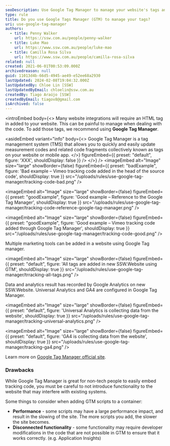 ```yaml
---
seoDescription: Use Google Tag Manager to manage your website's tags and tracking codes efficiently, without writing complex code.
type: rule
title: Do you use Google Tags Manager (GTM) to manage your tags?
uri: use-google-tag-manager
authors:
  - title: Penny Walker
    url: https://ssw.com.au/people/penny-walker
  - title: Luke Mao
    url: https://www.ssw.com.au/people/luke-mao
  - title: Camilla Rosa Silva
    url: https://www.ssw.com.au/people/camilla-rosa-silva
related: null
created: 2021-06-01T00:53:09.000Z
archivedreason: null
guid: 11013d4b-66d5-4945-ae49-e52ee68a2930
lastUpdated: 2024-02-08T19:04:32.000Z
lastUpdatedBy: Chloe Lin [SSW]
lastUpdatedByEmail: chloelin@ssw.com.au
createdBy: Tiago Araújo [SSW]
createdByEmail: tiagov8@gmail.com
isArchived: false
---
```


<introEmbed
  body={<>
Many website integrations will require an HTML tag in added to your website. This can be painful to manage when dealing with the code. To add those tags, we recommend using **Google Tag Manager**.

<asideEmbed
  variant="info"
  body={<>
    Google Tag Manager is a tag management system (TMS) that allows you to quickly and easily update measurement codes and related code fragments collectively known as tags on your website or mobile app.
  </>}
  figureEmbed={{
    preset: "default",
    figure: 'XXX',
    shouldDisplay: false
  }}
/>
  </>}
/>
<imageEmbed
  alt="Image"
  size="large"
  showBorder={false}
  figureEmbed={{
    preset: "badExample",
    figure: 'Bad example – Vimeo tracking code added in the head of the source code',
    shouldDisplay: true
  }}
  src="/uploads/rules/use-google-tag-manager/tracking-code-bad.png"
/>

<imageEmbed
  alt="Image"
  size="large"
  showBorder={false}
  figureEmbed={{
    preset: "goodExample",
    figure: 'Good example – Reference to the Google Tag Manager',
    shouldDisplay: true
  }}
  src="/uploads/rules/use-google-tag-manager/tracking-code-reference-google-tag-manager.png"
/>

<imageEmbed
  alt="Image"
  size="large"
  showBorder={false}
  figureEmbed={{
    preset: "goodExample",
    figure: 'Good example – Vimeo tracking code added through Google Tag Manager',
    shouldDisplay: true
  }}
  src="/uploads/rules/use-google-tag-manager/tracking-code-good.png"
/>

Multiple marketing tools can be added in a website using Google Tag manager.


<imageEmbed
  alt="Image"
  size="large"
  showBorder={false}
  figureEmbed={{
    preset: "default",
    figure: 'All tags are added in new SSW.Website using GTM',
    shouldDisplay: true
  }}
  src="/uploads/rules/use-google-tag-manager/trracking-all-tags.png"
/>

Data and analytics result has recorded by Google Analytics on new SSW.Website. Universal Analytics and GA4 are configured in Google Tag Manager.


<imageEmbed
  alt="Image"
  size="large"
  showBorder={false}
  figureEmbed={{
    preset: "default",
    figure: 'Universal Analytics is collecting data from the website',
    shouldDisplay: true
  }}
  src="/uploads/rules/use-google-tag-manager/tracking-universal-analytics.png"
/>


<imageEmbed
  alt="Image"
  size="large"
  showBorder={false}
  figureEmbed={{
    preset: "default",
    figure: 'GA4 is collecting data from the website',
    shouldDisplay: true
  }}
  src="/uploads/rules/use-google-tag-manager/tracking-ga4.png"
/>

Learn more on [Google Tag Manager official site](https://marketingplatform.google.com/about/tag-manager/benefits/).

### Drawbacks

While Google Tag Manager is great for non-tech people to easily embed tracking code, you must be careful to not introduce functionality to the website that may interfere with existing systems.

Some things to consider when adding GTM scripts to a container:

- **Performance** - some scripts may have a large performance impact, and result in the slowing of the site. The more scripts you add, the slower the site becomes.
- **Disconnected functionality** - some functionality may require developer modifications in the code that are not possible in GTM to ensure that it works correctly. (e.g. Application Insights)
